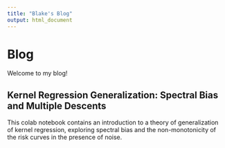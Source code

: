 ```yaml
---
title: "Blake's Blog"
output: html_document
---
```


# Blog
Welcome to my blog! 

## Kernel Regression Generalization: Spectral Bias and Multiple Descents 
This colab notebook contains an introduction to a theory of generalization of kernel regression, exploring spectral bias and the non-monotonicity of the risk curves in the presence of noise. 


